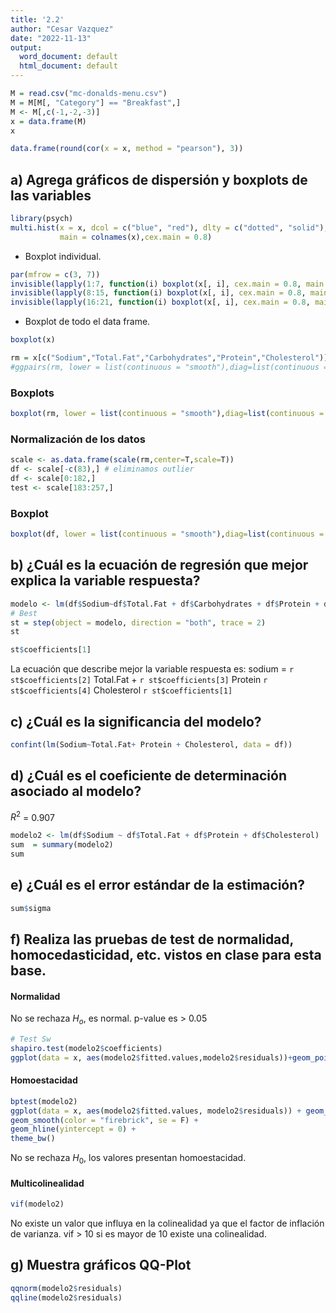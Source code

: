 ```yaml
---
title: '2.2'
author: "Cesar Vazquez"
date: "2022-11-13"
output:
  word_document: default
  html_document: default
---
```


```r
M = read.csv("mc-donalds-menu.csv")
M = M[M[, "Category"] == "Breakfast",]
M <- M[,c(-1,-2,-3)]
x = data.frame(M)
x
```

```r
data.frame(round(cor(x = x, method = "pearson"), 3))
```

## a) Agrega gráficos de dispersión y boxplots de las variables

```r
library(psych)
multi.hist(x = x, dcol = c("blue", "red"), dlty = c("dotted", "solid"),
           main = colnames(x),cex.main = 0.8)
```

-   Boxplot individual.

```r
par(mfrow = c(3, 7))
invisible(lapply(1:7, function(i) boxplot(x[, i], cex.main = 0.8, main = names(x[i]))))
invisible(lapply(8:15, function(i) boxplot(x[, i], cex.main = 0.8, main = names(x[i]))))
invisible(lapply(16:21, function(i) boxplot(x[, i], cex.main = 0.8, main = names(x[i]))))
```

-   Boxplot de todo el data frame.

```r
boxplot(x)
```

```r
rm = x[c("Sodium","Total.Fat","Carbohydrates","Protein","Cholesterol")]
#ggpairs(rm, lower = list(continuous = "smooth"),diag=list(continuous = "barDiag"), axisLabels = "none")
```

### Boxplots

```r
boxplot(rm, lower = list(continuous = "smooth"),diag=list(continuous = "barDiag"), axisLabels = "none")
```

### Normalización de los datos

```r
scale <- as.data.frame(scale(rm,center=T,scale=T))
df <- scale[-c(83),] # eliminamos outlier
df <- scale[0:182,] 
test <- scale[183:257,]
```

### Boxplot

```r
boxplot(df, lower = list(continuous = "smooth"),diag=list(continuous = "barDiag"), axisLabels = "none")
```

## b) ¿Cuál es la ecuación de regresión que mejor explica la variable respuesta?

```r
modelo <- lm(df$Sodium~df$Total.Fat + df$Carbohydrates + df$Protein + df$Cholesterol)
# Best
st = step(object = modelo, direction = "both", trace = 2)
st
```

```r
st$coefficients[1]
```

La ecuación que describe mejor la variable respuesta es: sodium = `r st$coefficients[2]` Total.Fat + `r st$coefficients[3]` Protein `r st$coefficients[4]` Cholesterol `r st$coefficients[1]`

## c) ¿Cuál es la significancia del modelo?

```r
confint(lm(Sodium~Total.Fat+ Protein + Cholesterol, data = df))
```

## d) ¿Cuál es el coeficiente de determinación asociado al modelo?

$R^2$ = 0.907

```r
modelo2 <- lm(df$Sodium ~ df$Total.Fat + df$Protein + df$Cholesterol) 
sum  = summary(modelo2)
sum
```

## e) ¿Cuál es el error estándar de la estimación?

```r
sum$sigma
```

## f) Realiza las pruebas de test de normalidad, homocedasticidad, etc. vistos en clase para esta base.

#### Normalidad

No se rechaza $H_o$, es normal. p-value es \> 0.05

```r
# Test Sw
shapiro.test(modelo2$coefficients)
ggplot(data = x, aes(modelo2$fitted.values,modelo2$residuals))+geom_point()+geom_smooth(color = "blue", se = FALSE)
```

#### Homoestacidad

```r
bptest(modelo2)
ggplot(data = x, aes(modelo2$fitted.values, modelo2$residuals)) + geom_point() +
geom_smooth(color = "firebrick", se = F) +
geom_hline(yintercept = 0) +
theme_bw()
```

No se rechaza $H_0$, los valores presentan homoestacidad.

#### Multicolinealidad

```r
vif(modelo2)
```

No existe un valor que influya en la colinealidad ya que el factor de inflación de varianza. vif \> 10 si es mayor de 10 existe una colinealidad.

## g) Muestra gráficos QQ-Plot

```r
qqnorm(modelo2$residuals)
qqline(modelo2$residuals)
```
